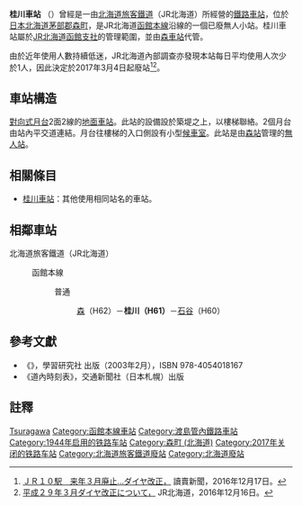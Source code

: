 {{noteTA
|T=zh-tw:桂川車站 (北海道);zh-hk:桂川站 (北海道); zh-cn:桂川站 (北海道);
|1=zh-tw:桂川車站;zh-hk:桂川站; zh-cn:桂川站;
}}
{{日本車站資訊
|公司色= #ccc
|文字色= #000
|站名 = 桂川車站
|圖片 =JR Hokkaido Katsuragawa Station.jpg
|pxl = 
|圖片說明 =桂川車站
|日文原名 =桂川
|平假名 =かつらがわ 
|羅馬拼音 =Katsuragawa
|副站名 = 
|所屬公司 = [[北海道旅客鐵道|北海道旅客鐵道]]（JR北海道）
|電報略號 =ツワ
|車站編號 ={{車站編號c|#0072bc|H61}}
|所在地 = [[北海道|北海道]][[茅部郡|茅部郡]][[森町_(北海道)|森町]]鷲之木町
|車站構造 = [[地面車站|地面車站]]
|月台配置 =2面2線
|所屬路線 = {{color|#0072bc|■}}[[函館本線|函館本線]]
|前一站 =H62 [[森車站_(北海道)|森]]
|前一站距離 =2.7
|後一站距離=3.9
|後一站 =[[石谷車站|石谷]] H60
|距離 =52.2
|起點站 = [[函館車站|函館]]
|啟用年月日 = 1944年（[[昭和|昭和]]19年）9月30日
|廢站年月日 = 2017年（[[平成|平成]]28年）3月4日
|乘客人數=0
|上下車人次 =
|統計年度 =2013年
|轉車 =
|備註 =無人車站
}}
'''桂川車站''' （{{jpn|j=桂川駅|hg=かつらがわえき|rm=Katsuragawa eki|f=y}}）曾經是一由[[北海道旅客鐵道|北海道旅客鐵道]]（JR北海道）所經營的[[鐵路車站|鐵路車站]]，位於[[日本|日本]][[北海道|北海道]][[茅部郡|茅部郡]][[森町_(北海道)|森町]]，是JR北海道[[函館本線|函館本線]]沿線的一個已廢無人小站。桂川車站屬於[[北海道旅客鐵道函館支社|JR北海道函館支社]]的管理範圍，並由[[森車站_(北海道)|森車站]]代管。

由於近年使用人數持續低迷，JR北海道內部調查亦發現本站每日平均使用人次少於1人，因此決定於2017年3月4日起廢站<ref>[http://www.yomiuri.co.jp/hokkaido/news/20161217-OYTNT50032.html ＪＲ１０駅　来年３月廃止…ダイヤ改正，] {{Wayback|url=http://www.yomiuri.co.jp/hokkaido/news/20161217-OYTNT50032.html |date=20161226221952 }}讀賣新聞，2016年12月17日。</ref><ref>[http://www.jrhokkaido.co.jp/press/2016/161216-3.pdf 平成２９年３月ダイヤ改正について，] {{Wayback|url=http://www.jrhokkaido.co.jp/press/2016/161216-3.pdf |date=20181226122006 }}JR北海道，2016年12月16日。</ref>。
== 車站構造 ==
[[對向式月台|對向式月台]]2面2線的[[地面車站|地面車站]]。此站的設備設於築堤之上，以樓梯聯絡。2個月台由站內平交道連結。月台往樓梯的入口側設有小型[[候車室|候車室]]。此站是由[[森站_(北海道)|森站]]管理的[[無人站|無人站]]。

==相關條目==
* [[桂川車站|桂川車站]]：其他使用相同站名的車站。

==相鄰車站==
; 北海道旅客鐵道（JR北海道）
: {{color|#0072bc|■}}函館本線
:: 普通
::: [[森站_(北海道)|森]]（H62）－'''桂川（H61）'''－[[石谷站|石谷]]（H60）

==參考文獻==
* 《{{lang|ja|JR全線・全駅舎 東日本編}}》，學習研究社 出版（2003年2月），ISBN 978-4054018167
* 《道內時刻表》，交通新聞社（日本札幌）出版

==註釋==
<references/>

{{函館本線1}}

{{DEFAULTSORT:Katsuragawa}}
[[Category:日本鐵路車站_Ka|Tsuragawa]]
[[Category:函館本線車站|Category:函館本線車站]]
[[Category:渡島管內鐵路車站|Category:渡島管內鐵路車站]]
[[Category:1944年启用的铁路车站|Category:1944年启用的铁路车站]]
[[Category:森町_(北海道)|Category:森町 (北海道)]]
[[Category:2017年关闭的铁路车站|Category:2017年关闭的铁路车站]]
[[Category:北海道旅客鐵道廢站|Category:北海道旅客鐵道廢站]]
[[Category:北海道廢站|Category:北海道廢站]]